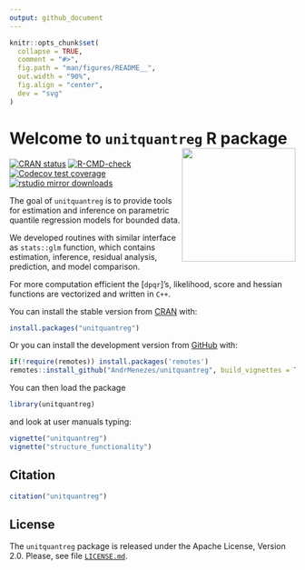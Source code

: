 ```yaml
---
output: github_document
---
```


<!-- README.md is generated from README.Rmd. Please edit that file -->

```r
knitr::opts_chunk$set(
  collapse = TRUE,
  comment = "#>",
  fig.path = "man/figures/README__",
  out.width = "90%",
  fig.align = "center",
  dev = "svg"
)
```

# Welcome to `unitquantreg` R package <img src="man/figures/unitquantreg_hex.png" align="right" alt="" width="200">

<!-- badges: start -->
[![CRAN status](https://www.r-pkg.org/badges/version/unitquantreg)](https://CRAN.R-project.org/package=unitquantreg)
[![R-CMD-check](https://github.com/AndrMenezes/unitquantreg/actions/workflows/R-CMD-check.yaml/badge.svg)](https://github.com/AndrMenezes/unitquantreg/actions/workflows/R-CMD-check.yaml)
[![Codecov test coverage](https://codecov.io/gh/AndrMenezes/unitquantreg/branch/main/graph/badge.svg)](https://app.codecov.io/gh/AndrMenezes/unitquantreg?branch=main)
[![rstudio mirror downloads](https://cranlogs.r-pkg.org/badges/grand-total/unitquantreg?)](https://github.com/r-hub/cranlogs.app)
<!-- badges: end -->



The goal of `unitquantreg` is to provide tools for estimation and inference on
parametric quantile regression models for bounded data.

We developed routines with similar interface as `stats::glm` function,
which contains estimation, inference, residual analysis, prediction, and
model comparison.

For more computation efficient the [`dpqr`]'s, likelihood, score and
hessian functions are vectorized and written in `C++`.

You can install the stable version from [CRAN](https://CRAN.R-project.org/package=unitquantreg) with: 

```r
install.packages("unitquantreg")
```

Or you can install the development version from [GitHub](https://github.com/) with:

```r
if(!require(remotes)) install.packages('remotes')
remotes::install_github("AndrMenezes/unitquantreg", build_vignettes = TRUE)
```

You can then load the package

```r
library(unitquantreg)
```

and look at user manuals typing:

```r
vignette("unitquantreg")
vignette("structure_functionality")
```

## Citation

```r
citation("unitquantreg")
```

## License

The `unitquantreg` package is released under the Apache License, Version 2.0.
Please, see file
[`LICENSE.md`](https://github.com/AndrMenezes/unitquantreg/blob/master/LICENSE.md).

